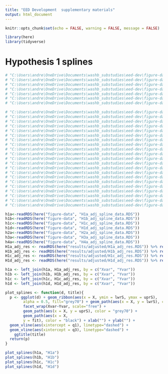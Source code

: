```yaml
---
title: "EED Development  supplementary materials"
output: html_document
---
```


```r
knitr::opts_chunk$set(echo = FALSE, warning = FALSE, message = FALSE)

library(here)
library(tidyverse)
```


# Hypothesis 1 splines

```r
# "C:\Users\andre\OneDrive\Documents\washb_substudies\eed-dev\figure-data\H2b_adj_spline_data.RDS"
# "C:\Users\andre\OneDrive\Documents\washb_substudies\eed-dev\figure-data\H2c_adj_spline_data.RDS"
# "C:\Users\andre\OneDrive\Documents\washb_substudies\eed-dev\figure-data\H2d_adj_spline_data.RDS"
# "C:\Users\andre\OneDrive\Documents\washb_substudies\eed-dev\figure-data\H2e_adj_spline_data.RDS"
# "C:\Users\andre\OneDrive\Documents\washb_substudies\eed-dev\figure-data\H2f_adj_spline_data.RDS"
# "C:\Users\andre\OneDrive\Documents\washb_substudies\eed-dev\figure-data\H2g_adj_spline_data.RDS"
# "C:\Users\andre\OneDrive\Documents\washb_substudies\eed-dev\figure-data\H2h_adj_spline_data.RDS"

# "C:\Users\andre\OneDrive\Documents\washb_substudies\eed-dev\figure-data\H3_unadj_spline_data.RDS"
# "C:\Users\andre\OneDrive\Documents\washb_substudies\eed-dev\figure-data\H3a_adj_spline_data.RDS"
# "C:\Users\andre\OneDrive\Documents\washb_substudies\eed-dev\figure-data\H3b_adj_spline_data.RDS"
# "C:\Users\andre\OneDrive\Documents\washb_substudies\eed-dev\figure-data\H4_unadj_spline_data.RDS"
# "C:\Users\andre\OneDrive\Documents\washb_substudies\eed-dev\figure-data\H4_who_unadj_spline_data.RDS"
# "C:\Users\andre\OneDrive\Documents\washb_substudies\eed-dev\figure-data\H4_who-hr_unadj_spline_data.RDS"
# "C:\Users\andre\OneDrive\Documents\washb_substudies\eed-dev\figure-data\H4a_adj_spline_data.RDS"
# "C:\Users\andre\OneDrive\Documents\washb_substudies\eed-dev\figure-data\H4b_adj_spline_data.RDS"
# "C:\Users\andre\OneDrive\Documents\washb_substudies\eed-dev\figure-data\H5_unadj_spline_data.RDS"
# "C:\Users\andre\OneDrive\Documents\washb_substudies\eed-dev\figure-data\H5a_adj_spline_data.RDS"
# "C:\Users\andre\OneDrive\Documents\washb_substudies\eed-dev\figure-data\H5b_adj_spline_data.RDS"
# "C:\Users\andre\OneDrive\Documents\washb_substudies\eed-dev\figure-data\H5c_adj_spline_data.RDS"
# "C:\Users\andre\OneDrive\Documents\washb_substudies\eed-dev\figure-data\H5d_adj_spline_data.RDS"
# "C:\Users\andre\OneDrive\Documents\washb_substudies\eed-dev\figure-data\main_figures_heatmaps.nb.html"
# "C:\Users\andre\OneDrive\Documents\washb_substudies\eed-dev\figure-data\main_figures_heatmaps.Rmd"
# "C:\Users\andre\OneDrive\Documents\washb_substudies\eed-dev\figure-data\H1_unadj_spline_data.RDS"
# "C:\Users\andre\OneDrive\Documents\washb_substudies\eed-dev\figure-data\H1_who_unadj_spline_data.RDS"
# "C:\Users\andre\OneDrive\Documents\washb_substudies\eed-dev\figure-data\H1_who-hr_unadj_spline_data.RDS"
# "C:\Users\andre\OneDrive\Documents\washb_substudies\eed-dev\figure-data\H1a_adj_spline_data.RDS"
# "C:\Users\andre\OneDrive\Documents\washb_substudies\eed-dev\figure-data\H1b_adj_spline_data.RDS"
# "C:\Users\andre\OneDrive\Documents\washb_substudies\eed-dev\figure-data\H1c_adj_spline_data.RDS"

h1a<-readRDS(here("figure-data", "H1a_adj_spline_data.RDS")) 
h1b<-readRDS(here("figure-data", "H1b_adj_spline_data.RDS")) 
h1c<-readRDS(here("figure-data", "H1c_adj_spline_data.RDS")) 
h1d<-readRDS(here("figure-data", "H1d_adj_spline_data.RDS")) 
h2a<-readRDS(here("figure-data", "H2a_adj_spline_data.RDS")) 
h3a<-readRDS(here("figure-data", "H3a_adj_spline_data.RDS")) 
h4a<-readRDS(here("figure-data", "H4a_adj_spline_data.RDS")) 
H1a_adj_res <- readRDS(here("results/adjusted/H1a_adj_res.RDS")) %>% rename(Yvar=Y, Xvar=X)
H1b_adj_res <- readRDS(here("results/adjusted/H1b_adj_res.RDS")) %>% rename(Yvar=Y, Xvar=X)
H1c_adj_res <- readRDS(here("results/adjusted/H1c_adj_res.RDS")) %>% rename(Yvar=Y, Xvar=X)
H1d_adj_res <- readRDS(here("results/adjusted/H1d_adj_res.RDS")) %>% rename(Yvar=Y, Xvar=X)

h1a <- left_join(h1a, H1a_adj_res, by = c("Xvar", "Yvar")) 
h1b <- left_join(h1b, H1b_adj_res, by = c("Xvar", "Yvar")) 
h1c <- left_join(h1c, H1c_adj_res, by = c("Xvar", "Yvar")) 
h1d <- left_join(h1d, H1d_adj_res, by = c("Xvar", "Yvar")) 

plot_splines <- function(d, title){
  p <- ggplot(d) + geom_ribbon(aes(x = X, ymin = lwrS, ymax = uprS), 
        alpha = 0.5, fill="grey70") + geom_path(aes(x = X, y = lwrS), color = "grey70") + 
        facet_wrap(Xvar~Yvar, scale="free") +
        geom_path(aes(x = X, y = uprS), color = "grey70") + 
        geom_path(aes(x = X, 
        y = fit), color = "black") + xlab("") + ylab("") + 
  geom_vline(aes(xintercept = q1), linetype="dashed") + 
  geom_vline(aes(xintercept = q3), linetype="dashed") +
    ggtitle(title)
  return(p)
}

plot_splines(h1a, "H1a")
plot_splines(h1b, "H1b")
plot_splines(h1c, "H1c")
plot_splines(h1d, "H1d")


```


